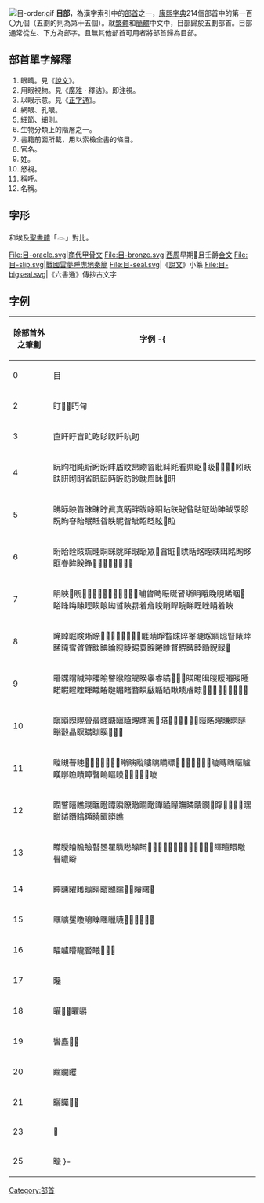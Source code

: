 [[File:目-order.gif|thumb]]
'''目部'''，為漢字索引中的[[部首|部首]]之一，[[康熙字典|康熙字典]]214個部首中的第一百〇九個（五劃的則為第十五個）。就[[繁體|繁體]]和[[簡體|簡體]]中文中，目部歸於五劃部首。目部通常從左、下方為部字。且無其他部首可用者將部首歸為目部。

== 部首單字解釋 ==
#眼睛。見《[[說文|說文]]》。
#用眼視物。見《[[廣雅|廣雅]] · 釋詁》。即注視。
#以眼示意。見《[[正字通|正字通]]》。
#網眼、孔眼。
#細節、細則。
#生物分類上的階層之一。
#書籍前面所載，用以索檢全書的條目。
#官名。
#姓。
#怒視。
#稱呼。
#名稱。

== 字形 ==
和埃及[[聖書體|聖書體]]「𓁹」對比。
<gallery>
File:目-oracle.svg|[[商代|商代]][[甲骨文|甲骨文]]
File:目-bronze.svg|[[西周|西周]]早期𥉅且壬爵[[金文|金文]]
File:目-slip.svg|[[戰國|戰國]][[睡虎地秦簡|雲夢睡虎地秦簡]]
File:目-seal.svg|《[[說文解字|說文]]》小篆
File:目-bigseal.svg|《六書通》傳抄古文字
</gallery>

==字例==
{| border="1" cellpadding="3" cellspacing="0" style="border-collapse: collapse;text-align:left;"
! 除部首外之筆劃 !! 字例
-{
|----
| 0 || 目
|----
| 2 || 盯𥃨𥃱䀎䀏
|----
| 3 || 直{{Lang|Ja|直}}盰盱盲盳盵䀐䀑䀒䀓䀔
|----
| 4 || 盶盷相盹盺盻盼盽盾盿䀚䀛䀜䀝䀞眊看県眍𥄎𥄫𥄬𥄭𥄮𥄯䀕䀖䀗䀘䀙眀省眂眃眄眅眆眇眈眉𥄢𥄰䀘
|----
| 5 || 䀟眎眏眚眛眜眝眞真眪眫眬眿䀠䀡䀢䀣䀤䀦眐眑眒眓眔眕眖眗眘眙眠眡眢眣眤眥眦眧眨眩𥅃𥅈
|----
| 6 || 䀪䀫䀬䀭䀮眭眮眯眺眻眼眽眾𥅞𥅽𥅾𥅿䀧䀨䀩眰眱眲眳眴眵眶眷眸眹睁𥅠𥅦𥅲𥆀𥆁𥆂𥆃𥆄
|----
| 7 || 睊䀹𥆡𥆩𥆹𥆺𥆻𥆼𥆽𥆾𥆿𥇀𥇁𥇂𥇈䀯䀺䀻䀼䀽䀾䀿睊睋睌睍睎睏𥆟䀰䀱䀲䀳䀴䀵䀶䀷䀸䀹䁀着睂睃睄睅睆睇睈睉睊着䀹
|----
| 8 || 䁆𥇍𥇣𥇥𥇦𥇧𥇶𥇷𥇸𥇹𥇺𥇻𥇼𥇽睚睛睜睝睞睟睪睫睬睭䁁䁂䁃䁄䁅䁆䁇䁈䁉睒睓睔睕睖睗睘睙睠睢督睤睥睦睧睨睩𥈁
|----
| 9 || 䁊䁋䁌䁍䁎䁏睮睯睺睻睼睽睾睿𥈞𥈭𥈯𥈺䁐䁑䁒䁓䁔䁕䁖睡睰睱睲睳睴睵睶睷睸睹瞀瞁瞂瞃瞄瞅瞆𥈠𥈡𥈢𥈰𥈱𥈲𥈳𥈴𥈵𥈶𥈹
|----
| 10 || 瞋䁚䁛䁜䁝䁞䁟瞊瞋瞌瞍瞎瞏𥈿𥉌𥉪𥉫𥉬𥉭𥉮𥉯䁗䁘䁙䁠䁡瞇瞈瞉瞐瞑瞒瞓𥉐𥉩𥉰𥉲
|----
| 11 || 瞠瞡瞢瞣𥊠𥊡𥊢𥊣𥊤𥊥𥊦䁪瞚瞛瞜瞝瞞瞟𥊌𥊚𥊛𥊜𥊝𥊞𥊟䁢䁣䁤䁥䁦䁧䁨䁩瞔瞕瞖瞗瞘瞙𥉸𥊀𥊖𥊗𥊘𥊙
|----
| 12 || 瞤瞥瞦瞧瞨瞩瞪瞫瞬瞭瞮瞯瞰瞱瞲瞳瞴瞵瞶瞷𥊴𥋇𥋒𥋓𥋔𥋕䁫䁬䁭䁮䁯䁰䁱䁲䁳瞧
|----
| 13 || 瞸瞹瞺瞻瞼瞽瞾瞿矀矁矂𥋘𥋟𥋧𥋲𥋳𥋴𥋵𥋶𥋷𥋸𥋹𥋺𥋼𥋽䁺䁴䁵䁶䁷䁸䁹
|----
| 14 || 矃矄矅矆矇矈矉矊𥌎𥌀𥌈𥌑𥌓𥌙
|----
| 15 || 矋矌矍矎矏䁻䁼䁽䁾𥌛𥌫𥌬𥌥𥌦𥌧
|----
| 16 || 矐矑矒矓䁿䂀𥌷𥌸𥌹
|----
| 17 || 䂁
|----
| 18 || 矔𥍍𥍎䂂䂃
|----
| 19 || 矕矗𥍑𥍒
|----
| 20 || 矘矙䂄
|----
| 21 || 矖矚𥍖𥍘
|----
| 23 || 𥍛
|----
| 25 || 䂅
}-
|}

{{康熙部首}}

[[Category:部首|Category:部首]]